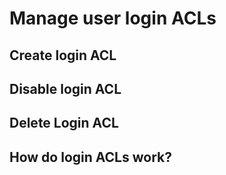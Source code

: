 # Manage user login ACLs

## Create login ACL

## Disable login ACL

## Delete Login ACL

## How do login ACLs work?
